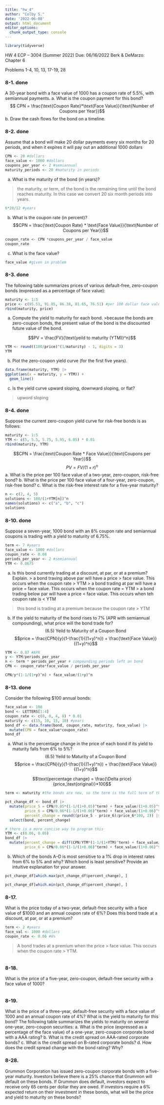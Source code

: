 ```yaml
---
title: "hw_4"
author: "Colby S."
date: '2022-06-08'
output: html_document
editor_options: 
  chunk_output_type: console
---
```


```r
library(tidyverse)
```

HW 4
ECP – 3004 (Summer 2022)
Due: 06/16/2022
Berk & DeMarzo: Chapter 6

Problems 1-4, 10, 13, 17-19, 28


### 8-1. done
A 30-year bond with a face value of 1000 has a coupon rate of 5.5%, with semiannual payments.
a. What is the coupon payment for this bond?
$$ CPN = \frac{\text{Coupon Rate}*\text{Face Value}}{\text{Number of Coupons per Year}}$$
b. Draw the cash flows for the bond on a timeline.


### 8-2. done 
Assume that a bond will make 20 dollar payments every six months for 20 periods, and when it expires it will pay out an additional 1000 dollars
```r
CPN <- 20 #dollars
face_value <- 1000 #dollars
coupons_per_year <- 2 #semiannual
maturity_periods <- 20 #maturity in periods
```

a. What is the maturity of the bond (in years)?

>the maturity, or term, of the bond is the remaining time until the bond reaches maturity. In this case we convert 20 six month periods into years.

```r
6*20/12 #years
```

b. What is the coupon rate (in percent)?
$$CPN = \frac{\text{Coupon Rate} * \text{Face Value}}{\text{Number of Coupons per Year}}$$
```r
coupon_rate <- CPN *coupons_per_year / face_value
coupon_rate
```

c. What is the face value?
```r
face_value #given in problem
```


### 8-3. done
The following table summarizes prices of various default-free, zero-coupon bonds (expressed as
a percentage of face value):
```r
maturity <- 1:5
price <- c(95.51, 91.05, 86.38, 81.65, 76.51) #per 100 dollar face value
rbind(maturity, price)
```


a. Compute the yield to maturity for each bond.
>because the bonds are zero-coupon bonds, the present value of the bond is the discounted future value of the bond. 

$$PV = \frac{FV}{\text{yeild to maturity (YTM)}^n}$$
```r
YTM <- round((100/price)^(1/maturity) - 1, digits = 3)
YTM
```

b. Plot the zero-coupon yield curve (for the first five years).
```r
data.frame(maturity, YTM) |>
ggplot(aes(x = maturity, y = YTM)) +
  geom_line()
```

c. Is the yield curve upward sloping, downward sloping, or flat?

>upword sloping


### 8-4. done
Suppose the current zero-coupon yield curve for risk-free bonds is as follows:
```r
maturity <- 1:5
YTM <- c(5, 5.5, 5.75, 5.95, 6.05) * 0.01 
rbind(maturity, YTM)
```
$$CPN = \frac{\text{Coupon Rate * Face Value}}{\text{Coupons per Year}}$$
$$PV = FV/(1+r)^n$$
a. What is the price per 100 face value of a two-year, zero-coupon, risk-free bond?
b. What is the price per 100 face value of a four-year, zero-coupon, risk-free bond?
c. What is the risk-free interest rate for a five-year maturity?

```r
n <- c(2, 4, 5)
solutions <- 100/(1+YTM[n])^n 
names(solutions) <- c("a", "b", "c")
solutions
```

### 8-10. done
Suppose a seven-year, 1000 bond with an 8% coupon rate and semiannual coupons is trading
with a yield to maturity of 6.75%.
```r
term <- 7 #years
face_value <- 1000 #dollars
coupon_rate <- 0.08
periods_per_year <- 2 #semiannual
YTM <- 0.0675
```


a. Is this bond currently trading at a discount, at par, or at a premium? Explain.
> a bond traving above par will have a price > face value. This occurs when the coupon rate > YTM
> a bond trading at par will have a price = face value. This occurs when the coupon rate = YTM
> a bond trading below par will have a price < face value. This occurs when teh coupon rate is < YTM

>this bond is trading at a premium because the coupon rate > YTM

b. If the yield to maturity of the bond rises to 7% (APR with semiannual compounding), what
price will the bond trade for?
$$\text{(6.5) Yeild to Maturity of a Coupon Bond}$$
$$price = \frac{CPN}{y}(1-\frac{1}{(1+y)^n}) + \frac{\text{Face Value}}{(1+y)^n}$$
```r
YTM <- 0.07 #APR
y <- YTM/periods_per_year
n <- term * periods_per_year # compounding periods left on bond
CPN <- coupon_rate*face_value / periods_per_year

CPN/y*(1-1/(1+y)^n) + face_value/(1+y)^n
```


### 8-13. done
Consider the following  \$100 annual bonds:
```r
face_value <- 100
bond <- LETTERS[1:4]
coupon_rate <- c(0, 0, 4, 8) * 0.01
maturity <- c(15, 10, 15, 10) #years
bond_df <- data.frame(bond, coupon_rate, maturity, face_value) |>
  mutate(CPN = face_value*coupon_rate)
bond_df
```

a. What is the percentage change in the price of each bond if its yield to maturity falls from
6% to 5%?
$$\text{(6.5) Yeild to Maturity of a Coupon Bond}$$
$$price = \frac{CPN}{y}(1-\frac{1}{(1+y)^n}) + \frac{\text{Face Value}}{(1+y)^n}$$

$$\text{percentage change} = \frac{\Delta price}{price_\text{original}}*100$$
```r
term <- maturity #the bonds are new, so the term is the full term of the bond (maturity)

pct_change_df <- bond_df |>
  mutate(price_5 = CPN/0.05*(1-1/(1+0.05)^term) + face_value/(1+0.05)^term, #price with YTM = 5%
         price_6 = CPN/0.06*(1-1/(1+0.06)^term) + face_value/(1+0.06)^term, #price with YTM = 6%
         percent_change = round((price_5 - price_6)/price_6*100, 2)) |>
  select(bond, percent_change)

# there is a more concise way to program this
YTM <- c(0.06, 0.05)
bond_df |>
  mutate(percent_change = diff(CPN/YTM*(1-1/(1+YTM)^term) + face_value/(1+YTM)^term), #price with YTM = 5%
         price_6 = CPN/0.06*(1-1/(1+0.06)^term) + face_value/(1+0.06)^term) #price with YTM = 6%

```

b. Which of the bonds A–D is most sensitive to a 1% drop in interest rates from 6% to 5% and
why? Which bond is least sensitive? Provide an intuitive explanation for your answer.
```r
pct_change_df[which.max(pct_change_df$percent_change), ]

pct_change_df[which.min(pct_change_df$percent_change), ]
```

### 8-17. 
What is the price today of a two-year, default-free security with a face value of \$1000 and an
annual coupon rate of 6%? Does this bond trade at a discount, at par, or at a premium?
```r
term <- 2 #years
face_val <- 1000 #dollars
coupon_rate <- 0.06 #6%
```
>A bond trades at a premium when the price > face value. This occurs when the coupon rate > YTM.

```r

```


### 8-18. 
What is the price of a five-year, zero-coupon, default-free security with a face value of 1000?
```r

```

### 8-19. 
What is the price of a three-year, default-free security with a face value of 1000 and an annual
coupon rate of 4%? What is the yield to maturity for this bond?
The following table summarizes the yields to maturity on several one-year, zero-coupon securities:
a. What is the price (expressed as a percentage of the face value) of a one-year, zero-coupon
corporate bond with a AAA rating?
b. What is the credit spread on AAA-rated corporate bonds?
c. What is the credit spread on B-rated corporate bonds?
d. How does the credit spread change with the bond rating? Why?

### 8-28. 
Grummon Corporation has issued zero-coupon corporate bonds with a five-year maturity. Investors believe there is a 25% chance that Grummon will default on these bonds. If Grummon does default, investors expect to receive only 65 cents per dollar they are owed. If investors require a 6% expected return on their investment in these bonds, what will be the
price and yield to maturity on these bonds?